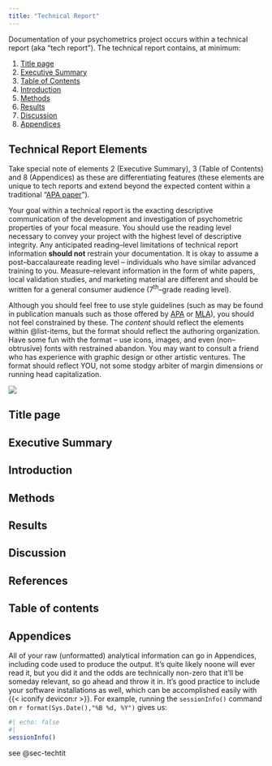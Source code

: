 ```yaml
---
title: "Technical Report"
---
```


Documentation of your psychometrics project occurs within a technical report (aka "tech report"). The technical report contains, at minimum: 

  1. [Title page](#sec-techtit)
  2. [[Executive Summary]{.highlight}](#sec-techintro)
  3. [[Table of Contents]{.highlight}](#sec-techmeth)
  4. [Introduction](#sec-techres)
  5. [Methods](#sec-techdisc)
  6. [Results](#sec-techref)
  7. [Discussion](#sec-techtoc)
  8. [[Appendices]{.highlight}](#sec-techappend)

:::{.column-margin}
::: {#imp-techelements .callout-important}

## Technical Report Elements

Take special note of elements 2 (Executive Summary), 3 (Table of Contents) and 8 (Appendices) as these are differentiating features (these elements are unique to tech reports and extend beyond the expected content within a traditional "[APA paper](https://owl.purdue.edu/owl/research_and_citation/apa_style/apa_formatting_and_style_guide/general_format.html)"). 

:::
:::
  
Your goal within a technical report is the exacting descriptive communication of the development and investigation of psychometric properties of your focal measure. You should use the reading level necessary to convey your project with the highest level of descriptive integrity. Any anticipated reading--level limitations of technical report information **should not** restrain your documentation. It is okay to assume a post--baccalaureate reading level -- individuals who have similar advanced training to you. Measure--relevant information in the form of white papers, local validation studies, and marketing material are different and should be written for a general consumer audience (7^th^--grade reading level). 

Although you should feel free to use style guidelines (such as may be found in publication manuals such as those offered by [APA](https://apastyle.apa.org/products/publication-manual-7th-edition) or [MLA](https://www.mla.org/Publications/Bookstore/Nonseries/MLA-Handbook-Ninth-Edition)), you should not feel constrained by these. The *content* should reflect the elements within @list-items, but the format should reflect the authoring organization. Have some fun with the format -- use icons, images, and even (non--obtrusive) fonts with restrained abandon. You may want to consult a friend who has experience with graphic design or other artistic ventures. The format should reflect YOU, not some stodgy arbiter of margin dimensions or running head capitalization.

:::{.column-margin}
![](img/granny_pulling_ear.jpg)
:::

## Title page {#sec-techtit}

## Executive Summary {#sec-exec}

## Introduction {#sec-techintro}

## Methods {#sec-techmeth}

## Results {#sec-techres}

## Discussion {#sec-techdisc}

## References {#sec-techref}

## Table of contents {#sec-techtoc}

## Appendices {#sec-techappend}

All of your raw (unformatted) analytical information can go in Appendices, including code used to produce the output. It's quite likely noone will ever read it, but you did it and the odds are technically non-zero that it'll be someday relevant, so go ahead and throw it in. It's good practice to include your software installations as well, which can be accomplished easily with {{< iconify devicon:r >}}. For example, running the `sessionInfo()` command on `r format(Sys.Date(),"%B %d, %Y")` gives us:

```r
#| echo: false
#| 
sessionInfo()
```

see @sec-techtit